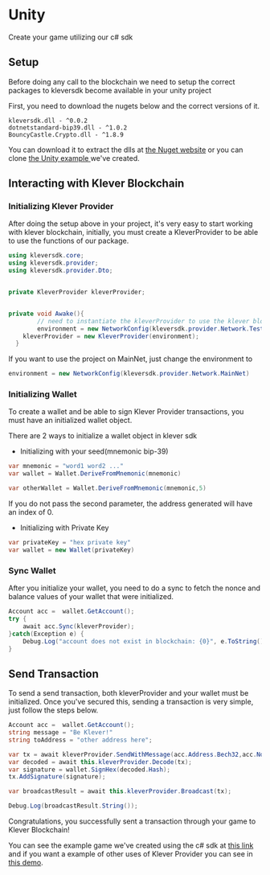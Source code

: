 # Unity
Create your game utilizing our c# sdk

## Setup

Before doing any call to the blockchain we need to setup the correct packages to kleversdk become available in your unity project

First, you need to download the nugets below and the correct versions of it.

```
kleversdk.dll - ^0.0.2
dotnetstandard-bip39.dll - ^1.0.2
BouncyCastle.Crypto.dll - ^1.8.9
```

You can download it to extract the dlls at [the Nuget website](https://www.nuget.org/) or you can clone [the Unity example ](https://github.com/klever-io/kleverchain-unity-example)we've created.

## Interacting with Klever Blockchain

### Initializing Klever Provider

After doing the setup above in your project, it's very easy to start working with klever blockchain, initially, you must create a KleverProvider to be able to use the functions of our package.

```csharp
using kleversdk.core;
using kleversdk.provider;
using kleversdk.provider.Dto;


private KleverProvider kleverProvider;


private void Awake(){
        // need to instantiate the kleverProvider to use the klever blockchain sdk
        environment = new NetworkConfig(kleversdk.provider.Network.TestNet);
	kleverProvider = new KleverProvider(environment);
  }

```

If you want to use the project on MainNet, just change the environment to

```csharp
environment = new NetworkConfig(kleversdk.provider.Network.MainNet)
```

### Initializing Wallet

To create a wallet and be able to sign Klever Provider transactions, you must have an initialized wallet object.

There are 2 ways to initialize a wallet object in klever sdk

- Initializing with your seed(mnemonic bip-39)

```csharp
var mnemonic = "word1 word2 ..."
var wallet = Wallet.DeriveFromMnemonic(mnemonic)

var otherWallet = Wallet.DeriveFromMnemonic(mnemonic,5)
```

If you do not pass the second parameter, the address generated will have an index of 0.

- Initializing with Private Key

```csharp
var privateKey = "hex private key"
var wallet = new Wallet(privateKey)
```

### Sync Wallet

After you initialize your wallet, you need to do a sync to fetch the nonce and balance values of your wallet that were initialized.

```csharp
Account acc =  wallet.GetAccount();
try {
    await acc.Sync(kleverProvider);
}catch(Exception e) {
    Debug.Log("account does not exist in blockchain: {0}", e.ToString());
}
```

## Send Transaction

To send a send transaction, both kleverProvider and your wallet must be initialized. Once you've secured this, sending a transaction is very simple, just follow the steps below.

```csharp
Account acc =  wallet.GetAccount();
string message = "Be Klever!"
string toAddress = "other address here";

var tx = await kleverProvider.SendWithMessage(acc.Address.Bech32,acc.Nonce,toAddress,0.000001f,message);
var decoded = await this.kleverProvider.Decode(tx);
var signature = wallet.SignHex(decoded.Hash);
tx.AddSignature(signature);

var broadcastResult = await this.kleverProvider.Broadcast(tx);

Debug.Log(broadcastResult.String());
```

Congratulations, you successfully sent a transaction through your game to Klever Blockchain!

You can see the example game we've created using the c# sdk at [this link](https://github.com/klever-io/kleverchain-unity-example) and if you want a example of other uses of Klever Provider you can see in [this demo](https://github.com/klever-io/klever.net/blob/master/demo/Program.cs).




